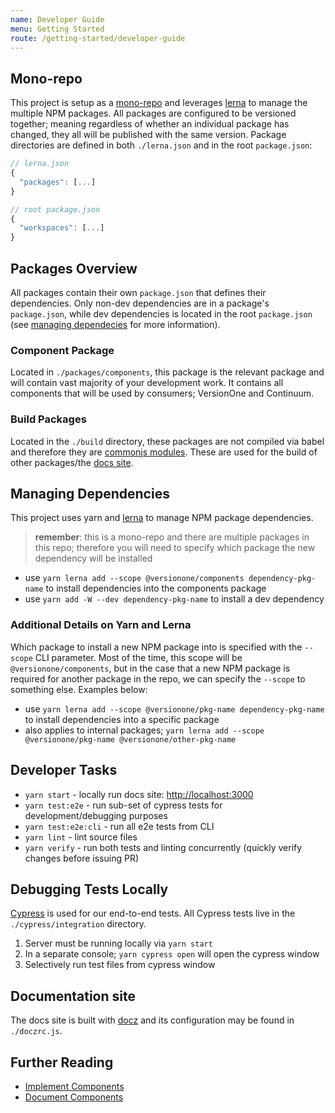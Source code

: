 ```yaml
---
name: Developer Guide
menu: Getting Started
route: /getting-started/developer-guide
---
```



## Mono-repo

This project is setup as a [mono-repo](https://danluu.com/monorepo/) and leverages [lerna](https://lernajs.io) to manage the multiple NPM packages. All packages are configured to be versioned together; meaning regardless of whether an individual package has changed, they all will be published with the same version. Package directories are defined in both `./lerna.json` and in the root `package.json`:

```js
// lerna.json
{
  "packages": [...]
}

// root package.json
{
  "workspaces": [...]
}
```

## Packages Overview

All packages contain their own `package.json` that defines their dependencies. Only non-dev dependencies are in a package's `package.json`, while dev dependencies is located in the root `package.json` (see [managing dependecies](#managing-dependencies) for more information).

### Component Package

Located in `./packages/components`, this package is the relevant package and will contain vast majority of your development work. It contains all components that will be used by consumers; VersionOne and Continuum.

### Build Packages

Located in the `./build` directory, these packages are not compiled via babel and therefore they are [commonjs modules](https://nodejs.org/docs/latest/api/modules.html). These are used for the build of other packages/the [docs site](#documentation-site).

## Managing Dependencies

This project uses yarn and [lerna](https://lernajs.io) to manage NPM package dependencies.

> **remember**: this is a mono-repo and there are multiple packages in this repo; therefore you will need to specify which package the new dependency will be installed

- use `yarn lerna add --scope @versionone/components dependency-pkg-name` to install dependencies into the components package
- use `yarn add -W --dev dependency-pkg-name` to install a dev dependency

### Additional Details on Yarn and Lerna

Which package to install a new NPM package into is specified with the `--scope` CLI parameter. Most of the time, this scope will be `@versionone/components`, but in the case that a new NPM package is required for another package in the repo, we can specify the `--scope` to something else. Examples below:

- use `yarn lerna add --scope @versionone/pkg-name dependency-pkg-name` to install dependencies into a specific package
- also applies to internal packages; `yarn lerna add --scope @versionone/pkg-name @versionone/other-pkg-name`

## Developer Tasks

- `yarn start` - locally run docs site: [http://localhost:3000](http://localhost:3000)
- `yarn test:e2e` - run sub-set of cypress tests for development/debugging purposes
- `yarn test:e2e:cli` - run all e2e tests from CLI
- `yarn lint` - lint source files
- `yarn verify` - run both tests and linting concurrently (quickly verify changes before issuing PR)

## Debugging Tests Locally

[Cypress](http://cypress.io) is used for our end-to-end tests. All Cypress tests live in the `./cypress/integration` directory.

1. Server must be running locally via `yarn start`
2. In a separate console; `yarn cypress open` will open the cypress window
3. Selectively run test files from cypress window

## Documentation site

The docs site is built with [docz](https://www.docz.site/) and its configuration may be found in `./doczrc.js`.

## Further Reading

- [Implement Components](/getting-started/implement-components)
- [Document Components](/getting-started/document-components)
